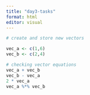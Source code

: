 ```yaml
---
title: "day3-tasks"
format: html
editor: visual
---
```


```r
# create and store new vectors

vec_a <- c(1,6)
vec_b <- c(2,4)

# checking vector equations
vec_a + vec_b
vec_b - vec_a
2 * vec_a
vec_a %*% vec_b

```

